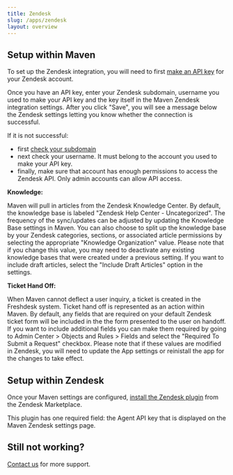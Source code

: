 ```yaml
---
title: Zendesk
slug: /apps/zendesk
layout: overview
---
```


## Setup within Maven
To set up the Zendesk integration, you will need to first [make an API key](https://support.zendesk.com/hc/en-us/articles/4408889192858-Managing-access-to-the-Zendesk-API#topic_bsw_lfg_mmb) for your Zendesk account.

Once you have an API key, enter your Zendesk subdomain, username you used to make your API key and the key 
itself in the Maven Zendesk integration settings. After you click "Save", you will see a message below the Zendesk 
settings letting you know whether the connection is successful.

If it is not successful: 
- first [check your subdomain](https://support.zendesk.com/hc/en-us/articles/4409381383578-Where-can-I-find-my-Zendesk-subdomain)
- next check your username. It must belong to the account you used to make your API key.
- finally, make sure that account has enough permissions to access the Zendesk API. Only admin accounts can allow API access.

**Knowledge:**

Maven will pull in articles from the Zendesk Knowledge Center. By default, the knowledge base is labeled "Zendesk Help Center - Uncategorized". The frequency of the sync/updates can be adjusted by updating the Knowledge Base settings in Maven.
You can also choose to split up the knowledge base by your Zendesk categories, sections, or associated article permissions by selecting the appropriate "Knowledge Organization" value.
Please note that if you change this value, you may need to deactivate any existing knowledge bases that were created under a previous setting.
If you want to include draft articles, select the "Include Draft Articles" option in the settings.


**Ticket Hand Off:**

When Maven cannot deflect a user inquiry, a ticket is created in the Freshdesk system. Ticket hand off is represented as an action within Maven.
By default, any fields that are required on your default Zendesk ticket form will be included in the the form presented to the user on handoff.
If you want to include additional fields you can make them required by going to Admin Center > Objects and Rules > Fields and select the "Required To Submit a Request" checkbox.
Please note that if these values are modified in Zendesk, you will need to update the App settings or reinistall the app for the changes to take effect.

## Setup within Zendesk
Once your Maven settings are configured, [install the Zendesk plugin](https://www.zendesk.com/marketplace/apps/support/982238/maven-agi-co-pilot/) from the Zendesk Marketplace.

This plugin has one required field: the Agent API key that is displayed on the Maven Zendesk settings page.

## Still not working?

[Contact us](https://support.mavenagi.com) for more support.